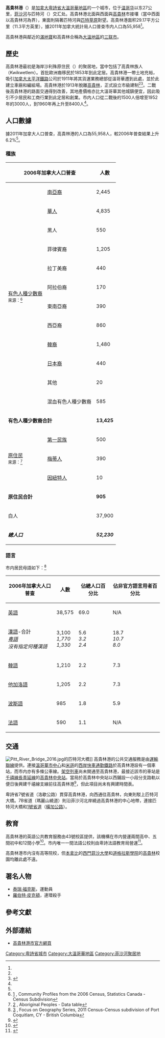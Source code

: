 {{noteTA
|G1=地名
}}
{{Infobox settlement
|name                   = 高貴林港
|native_name            = {{lang|en|Port Coquitlam}}
|settlement_type        = 市
|nickname               = 
|motto                  = Working Together For The Future<br />（為未來一起努力。）
|image_skyline          = 
|imagesize              = 
|image_caption          = 
|image_flag             = 
|image_seal             = 
|image_map              = GVRD Port Coquitlam.svg
|mapsize                = 
|map_caption            = 高貴林港在[[大溫哥華地區|大溫哥華地區]]的位置
|subdivision_type       = [[國家|國家]]
|subdivision_name       = [[加拿大|加拿大]]
|subdivision_type1      = [[省|省]]
|subdivision_name1      = [[不列颠哥伦比亚|不列颠哥伦比亚]]
|subdivision_type2      = [[不列顛哥倫比亞省行政區劃|區域]]
|subdivision_name2      = [[大溫哥華區域局|大溫哥華區域局]]
|leader_title           = [[市長|市長]]
|leader_name            = {{lang|en|Greg Moore}}
|City_board_type        =
|City_board_name1       =
|City_board_title1      =
|City_board_name2       =
|City_board_name3       =
|City_board_name4       =
|City_board_name5       =
|City_board_name6       =
|City_board_name7       =
|City_board_name8       =
|City_board_name9       =
|City_board_name10      =
|City_board_name11      =
|City_board_name12      =
|established_title      = 設市
|established_date       = 1913年3月7日<ref name="GeoBC">{{cite web|url=http://apps.gov.bc.ca/pub/bcgnws/names/17769.html|title=BC Geographical Names: Port Coquitlam|publisher=BC Geographical Names Office|accessdate=2016-12-23|archive-date=2017-04-06|archive-url=https://web.archive.org/web/20170406033056/http://apps.gov.bc.ca/pub/bcgnws/names/17769.html|dead-url=no}}</ref>
|area_magnitude         = 
|area_total             = 
|TotalArea_sq_mi        = 
|area_land              = 29.17
|LandArea_sq_mi         = 
|area_water             = 
|WaterArea_sq_mi        = 
|area_water_percent     = 
|area_urban             =
|UrbanArea_sq_mi        =
|area_metro             = 
|MetroArea_sq_mi        =
|population_as_of       = 2011年
|population_note        = 
|population_total       = 55,958<ref name="StatsCan2011correction">{{cite web|url=http://www12.statcan.gc.ca/census-recensement/news-nouvelles/corr/cgen004-eng.cfm|title=Corrections and updates: Population and dwelling count amendments, 2011 Census|publisher=[[加拿大統計局|加拿大統計局]]|accessdate=2016-12-23|archive-date=2016-12-10|archive-url=https://web.archive.org/web/20161210201938/https://www12.statcan.gc.ca/census-recensement/news-nouvelles/corr/cgen004-eng.cfm|dead-url=no}}</ref>
|population_metro       = 
|population_urban       = 
|population_density     = 1,918.3
|population_density_mi2 = 
|timezone               = 太平洋標準時間
|utc_offset             = -8
|timezone_DST           = 太平洋日光節約時間
|utc_offset_DST         = -7
|latd= 49|latm= 15|lats= 45|latNS= N
|longd= 122|longm= 46|longs= 52|longEW= W
|elevation              = 30
|elevation_ft           = 
|website                = [http://portcoquitlam.ca/ 高貴林港市官方網頁]
|footnotes              = 
}}
'''高貴林港'''（{{lang-en|Port Coquitlam}}）是[[加拿大|加拿大]][[卑詩省|卑詩省]][[大溫哥華地區|大溫哥華地區]]的一个城市，位于[[温哥华|温哥华]]以东27公里，[[菲沙河|菲沙河]]与匹特河（{{lang|en|Pitt River}}）交汇处。高貴林港北面與西面與[[高貴林|高貴林]]市接壤（當中西面以高貴林河為界），東面則隔著匹特河與[[匹特草原|匹特草原]]對望。高貴林港面积29.17平方公里（11.3平方英里），據2011年加拿大統計局人口普查市内人口為55,958<ref name="StatsCan2011correction"/>。

高貴林港與鄰近的[[滿地寶|滿地寶]]和高貴林合稱為[[大溫地區|大溫地區]]的[[三联市_(卑诗省)|三联市]]。

== 歷史 ==
高貴林港最初是海岸沙利殊原住民（{{lang|en|Coast Salish}}）的聚居地，當中包括了高貴林族人（Kwikwetlem）。首批歐洲裔移民於1853年到此定居。高貴林港一帶土地充裕，吸引[[加拿大太平洋鐵路|加拿大太平洋鐵路]]公司於1911年將其貨運業務總部從溫哥華遷到此處，並於此建立車廠和編組場。高貴林港於1913年脫離[[高貴林|高貴林]]，正式設立市級建制<ref name="GeoBC"/><ref name="Hist">{{cite web|url=http://www.portcoquitlam.ca/Discover_Port_Coquitlam/About_Port_Coquitlam/History_and_Heritage/Overview_of_Port_Coquitlam_s_History.htm|title=Overview of Port Coquitlam's History|publisher=高貴林港市政府|accessdate=2016-12-23|deadurl=yes|archiveurl=https://web.archive.org/web/20161224101504/http://www.portcoquitlam.ca/Discover_Port_Coquitlam/About_Port_Coquitlam/History_and_Heritage/Overview_of_Port_Coquitlam_s_History.htm|archivedate=2016-12-24}}</ref>。二戰後高貴林港的路面交通得到改善，其地產價格亦比大溫哥華其他城鎮便宜，因此吸引不少居民和工商行業到此定居和創業。市内人口從二戰後的1500人倍增至1952年的3000人，到1960年再上升至8400人<ref name="Hist"/>。

== 人口數據 ==
據2011年加拿大人口普查，高貴林港的人口為55,958人，較2006年普查結果上升6.2%<ref name="StatsCan2011correction"/>。

=== 種族 ===
{| class="wikitable"
|-
! colspan="2" | 2006年加拿大人口普查 !! 人數 !! 佔總人口百分比
|-
| rowspan="12" | [[有色人種少數裔|有色人種少數裔]]<BR><small>來源：<ref>[http://www12.statcan.gc.ca/census-recensement/2006/dp-pd/prof/92-591/details/page.cfm?Lang=E&Geo1=CSD&Code1=5915039&Geo2=PR&Code2=59&Data=Count&SearchText=Port%20Coquitlam&SearchType=Begins&SearchPR=01&B1=All&Custom=] {{Wayback|url=http://www12.statcan.gc.ca/census-recensement/2006/dp-pd/prof/92-591/details/page.cfm?Lang=E&Geo1=CSD&Code1=5915039&Geo2=PR&Code2=59&Data=Count&SearchText=Port%20Coquitlam&SearchType=Begins&SearchPR=01&B1=All&Custom= |date=20170202023531 }}, Community Profiles from the 2006 Census, Statistics Canada - Census Subdivision</ref></small> || [[南亞裔|南亞裔]] || 2,445 || {{Percentage | 2445 | 52230 | 1 }}
|-
| [[加拿大華人|華人]] || 4,835 || {{Percentage | 4835 | 52230 | 1 }}
|-
| 黑人 || 550 || {{Percentage | 550 | 52230 | 1 }}
|-
| 菲律賓裔 || 1,205 || {{Percentage | 1205 | 52230 | 1 }}
|-
| 拉丁美裔 || 440 || {{Percentage | 440 | 52230 | 1 }}
|-
| 阿拉伯裔 || 170 || {{Percentage | 170 | 52230 | 1 }}
|-
| 東南亞裔 || 390 || {{Percentage | 390 | 52230 | 1 }}
|-
| 西亞裔 || 860 || {{Percentage | 860 | 52230 | 1 }}
|-
| [[韓裔加拿大人|韓裔]] || 1,480 || {{Percentage | 1480 | 52230 | 1 }}
|-
| [[日本裔加拿大人|日本裔]] || 440 || {{Percentage | 440 | 52230 | 1 }}
|-
| 其他 || 20 || {{Percentage | 20 | 52230 | 1 }}
|-
| 混血有色人種少數裔 || 585 || {{Percentage | 585 | 52230 | 1 }}
|-
| colspan="2" | '''有色人種少數裔合計'''|| '''13,425''' || '''{{Percentage | 13425 | 52230 | 1 }}'''
|-
| rowspan="3" | [[加拿大原住民|原住民]]<BR><small>來源：<ref>[http://www12.statcan.ca/census-recensement/2006/dp-pd/hlt/97-558/pages/page.cfm?Lang=E&Geo=CSD&Code=59&Table=1&Data=Count&Sex=1&Age=1&StartRec=351&Sort=2&Display=Page&CSDFilter=5000] {{Wayback|url=http://www12.statcan.ca/census-recensement/2006/dp-pd/hlt/97-558/pages/page.cfm?Lang=E&Geo=CSD&Code=59&Table=1&Data=Count&Sex=1&Age=1&StartRec=351&Sort=2&Display=Page&CSDFilter=5000 |date=20160304092230 }}, Aboriginal Peoples - Data table</ref></small> || [[第一民族|第一民族]] || 500 || {{Percentage | 500 | 52230 | 1 }}
|-
| [[梅蒂人|梅蒂人]] || 390 || {{Percentage | 390 | 52230 | 1 }}
|-
| [[因紐特人|因紐特人]] || 10 || {{Percentage | 10 | 52230 | 1 }}
|-
| colspan="2" | '''原住民合計''' || '''905''' || '''{{Percentage | 905 | 52230 | 1 }}'''
|-
| colspan="2" | 白人 || 37,900 || {{Percentage | 37900 | 52230 | 1 }}
|-
| colspan="2" | '''''總人口''''' || '''''52,230''''' || '''''100%'''''
|}

=== 語言 ===
市内居民母語如下：<ref>[https://www12.statcan.gc.ca/census-recensement/2011/as-sa/fogs-spg/Facts-csd-eng.cfm?LANG=Eng&GK=CSD&GC=5915039] {{Wayback|url=https://www12.statcan.gc.ca/census-recensement/2011/as-sa/fogs-spg/Facts-csd-eng.cfm?LANG=Eng&GK=CSD&GC=5915039 |date=20170202015523 }}, Focus on Geography Series, 2011 Census-Census subdivision of Port Coquitlam, CY - British Columbia</ref>
{| class="wikitable"
|-
! 2006年加拿大人口普查 !! 人數 !! 佔總人口百分比 !! 佔非官方語言用者百分比
|-
| [[英語|英語]] || 38,575 || 69.0 || N/A
|-
| [[漢語|漢語]]-合計<Br>''[[粵語|粵語]]''<Br>''沒有指定何種漢語'' || 3,100<Br>''1,770''<Br>''1,330'' || 5.6<Br>''3.2''<Br>''2.4'' || 18.7<Br>''10.7''<Br>''8.0''
|-
| [[韓語|韓語]] || 1,210 || 2.2 || 7.3
|-
| [[他加洛語|他加洛語]] || 1,205 || 2.2 || 7.3
|-
| [[波斯語|波斯語]] || 985 || 1.8 || 5.9
|-
| [[法語|法語]] || 590 || 1.1 || N/A
|}

== 交通 ==
[[File:Pitt_River_Bridge_2016.jpg|thumb]]的匹特河大橋]]
高貴林港的公共交通服務是由[[運輸聯線|運輸聯線]]提供。連接[[溫哥華市中心|溫哥華市中心]]和[[米遜_(卑詩省)|米遜]]的[[西岸快車|西岸快車]][[通勤鐵路|通勤鐵路]]於高貴林港設有一個車站，而市内亦有多條公車線。[[溫哥華架空列車|架空列車]]尚未開通至高貴林港，最接近該市的車站是[[千禧線|千禧線]][[長青延線|長青延線]]的[[高貴林中央站|高貴林中央站]]。當局於高貴林中央站以西鋪設一小段分支路軌以便日後興建千禧線支線前往高貴林港<ref>{{cite web|url=http://www.partnershipsbc.ca/files-4/documents/Evergreen-Final-Project-Report_2012-03-27.pdf|title=Project Report: Evergreen Line Rapid Transit Project|page=6|date=2013-03|publisher=Partnerships British Columbia|accessdate=2013-06-15}}{{dead link|date=十一月 2017 |bot=InternetArchiveBot }}</ref>，但此項目尚未有興建時間表。

卑詩省7號省道（洛歇公路）貫穿高貴林港，向西通往高貴林，向東則駁上匹特河大橋。7B省道（瑪麗山繞道）則沿菲沙河北岸繞過高貴林港的中心地帶，連接匹特河大橋和[[卑詩省1號公路|1號省道]]（[[橫加公路|橫加公路]]）。

==教育==
高貴林港的英語公共教育服務由43號校區提供，該機構在市内營運兩間高中、五間初中和12間小學<ref>{{cite web|url=http://www.sd43.bc.ca/Schools/DistrictMap/Pages/default.aspx|title=District Map of Schools|publisher=43號校區|accessdate=2016-12-23|archive-date=2016-12-28|archive-url=https://web.archive.org/web/20161228025721/http://www.sd43.bc.ca/Schools/DistrictMap/Pages/default.aspx|dead-url=no}}</ref>。市内唯一一間法語公校則由卑詩法語教育局營運<ref>{{cite web|url=https://www.csf.bc.ca/ecoles/|title=Écoles - CSF|publisher=卑詩法語教育局|accessdate=2016-12-23|archive-date=2016-12-24|archive-url=https://web.archive.org/web/20161224164249/https://www.csf.bc.ca/ecoles/|dead-url=no}}</ref>。

高貴林港市内沒有高等院校，但[[本拿比|本拿比]]的[[西門菲沙大學|西門菲沙大學]]和[[道格拉斯學院|道格拉斯學院]]的[[高貴林|高貴林]]校園均離此處不遠。

== 著名人物 ==
*[[泰瑞·福克斯|泰瑞·福克斯]]，運動員
*[[羅伯特·皮克頓|羅伯特·皮克頓]]，連環殺手

== 參考文獻 ==
{{reflist}}

== 外部連結 ==
{{commonscat|Port Coquitlam}}
* [http://portcoquitlam.ca/ 高貴林港市官方網頁] {{Wayback|url=http://portcoquitlam.ca/ |date=20121016014243 }}

{{不列颠哥伦比亚省行政区划}}
{{大溫哥華地區}}
[[Category:卑詩省城市|Category:卑詩省城市]]
[[Category:大溫哥華地區|Category:大溫哥華地區]]
[[Category:菲沙河聚居地|Category:菲沙河聚居地]]